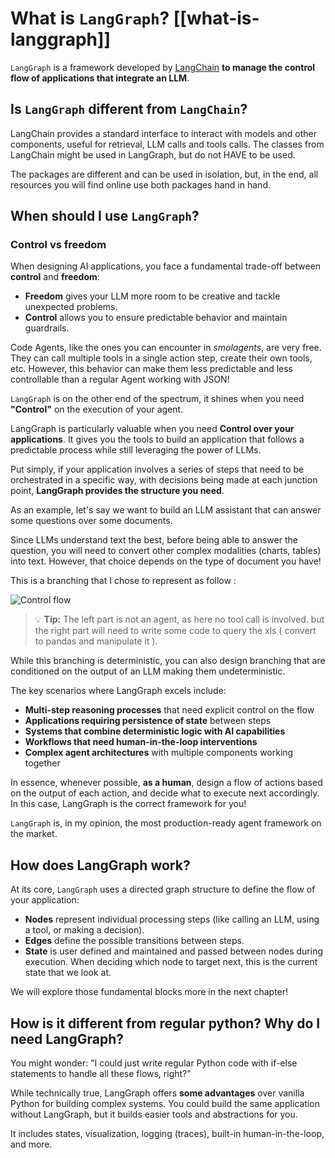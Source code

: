 # What is `LangGraph`? [[what-is-langgraph]]

`LangGraph` is a framework developed by [LangChain](https://www.langchain.com/) **to manage the control flow of applications that integrate an LLM**.

## Is `LangGraph` different from `LangChain`?

LangChain provides a standard interface to interact with models and other components, useful for retrieval, LLM calls and tools calls.
The classes from LangChain might be used in LangGraph, but do not HAVE to be used. 

The packages are different and can be used in isolation, but, in the end, all resources you will find online use both packages hand in hand.

## When should I use `LangGraph`?
### Control vs freedom

When designing AI applications, you face a fundamental trade-off between **control** and **freedom**:

- **Freedom** gives your LLM more room to be creative and tackle unexpected problems.
- **Control** allows you to ensure predictable behavior and maintain guardrails.

Code Agents, like the ones you can encounter in *smolagents*, are very free. They can call multiple tools in a single action step, create their own tools, etc. However, this behavior can make them less predictable and less controllable than a regular Agent working with JSON!

`LangGraph` is on the other end of the spectrum, it shines when you need **"Control"** on the execution of your agent. 

LangGraph is particularly valuable when you need **Control over your applications**. It gives you the tools to build an application that follows a predictable process while still leveraging the power of LLMs. 

Put simply, if your application involves a series of steps that need to be orchestrated in a specific way, with decisions being made at each junction point, **LangGraph provides the structure you need**.

As an example, let's say we want to build an LLM assistant that can answer some questions over some documents.

Since LLMs understand text the best, before being able to answer the question, you will need to convert other complex modalities (charts, tables) into text. However, that choice depends on the type of document you have!

This is a branching that I chose to represent as follow : 

<img src="https://huggingface.co/datasets/agents-course/course-images/resolve/main/en/unit2/LangGraph/flow.png" alt="Control flow"/>

> 💡 **Tip:** The left part is not an agent, as here no tool call is involved. but the right part will need to write some code to query the xls ( convert to pandas and manipulate it ).

While this branching is deterministic, you can also design branching that are conditioned on the output of an LLM making them undeterministic.

The key scenarios where LangGraph excels include:

- **Multi-step reasoning processes** that need explicit control on the flow
- **Applications requiring persistence of state** between steps
- **Systems that combine deterministic logic with AI capabilities**
- **Workflows that need human-in-the-loop interventions**
- **Complex agent architectures** with multiple components working together

In essence, whenever possible, **as a human**, design a flow of actions based on the output of each action, and decide what to execute next accordingly. In this case, LangGraph is the correct framework for you!

`LangGraph` is, in my opinion, the most production-ready agent framework on the market.

## How does LangGraph work?

At its core, `LangGraph` uses a directed graph structure to define the flow of your application:

- **Nodes** represent individual processing steps (like calling an LLM, using a tool, or making a decision).
- **Edges** define the possible transitions between steps.
- **State** is user defined and maintained and passed between nodes during execution. When deciding which node to target next, this is the current state that we look at.

We will explore those fundamental blocks more in the next chapter! 

## How is it different from regular python? Why do I need LangGraph?

You might wonder: "I could just write regular Python code with if-else statements to handle all these flows, right?" 

While technically true, LangGraph offers **some advantages** over vanilla Python for building complex systems. You could build the same application without LangGraph, but it builds easier tools and abstractions for you.

It includes states, visualization, logging (traces), built-in human-in-the-loop, and more.
